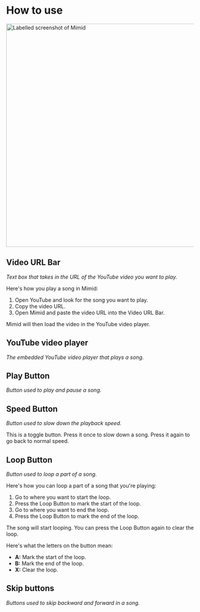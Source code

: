 
# How to use

<!--- admonition for home screen shortcut --->

<img src={MimidLabelled} width="600px" alt="Labelled screenshot of Mimid" />

## Video URL Bar

_Text box that takes in the URL of the YouTube video you want to play._

Here's how you play a song in Mimid:

1. Open YouTube and look for the song you want to play.
2. Copy the video URL.
3. Open Mimid and paste the video URL into the Video URL Bar.

Mimid will then load the video in the YouTube video player.

## YouTube video player

_The embedded YouTube video player that plays a song._

## Play Button

_Button used to play and pause a song._

## Speed Button

_Button used to slow down the playback speed._

This is a toggle button.
Press it once to slow down a song.
Press it again to go back to normal speed.

## Loop Button

_Button used to loop a part of a song._

Here's how you can loop a part of a song that you're playing:

1. Go to where you want to start the loop.
2. Press the Loop Button to mark the start of the loop.
3. Go to where you want to end the loop.
4. Press the Loop Button to mark the end of the loop.

The song will start looping.
You can press the Loop Button again to clear the loop.

Here's what the letters on the button mean:

- **A:** Mark the start of the loop.
- **B:** Mark the end of the loop.
- **X:** Clear the loop.

## Skip buttons

_Buttons used to skip backward and forward in a song._
